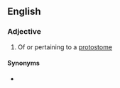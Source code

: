 ==English==

===Adjective===
{{en-adj}}

# Of or pertaining to a [[protostome]]

====Synonyms====
* {{l|en|protostomatous}}